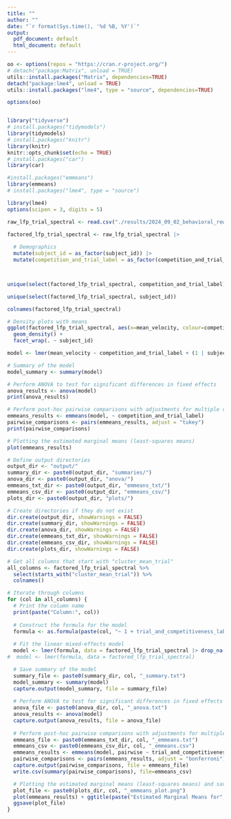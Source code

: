 ```yaml
---
title: ""
author: ""
date: "`r format(Sys.time(), '%d %B, %Y')`"
output:
  pdf_document: default
  html_document: default
---
```


```r
oo <- options(repos = "https://cran.r-project.org/")
# detach("package:Matrix", unload = TRUE)
utils::install.packages("Matrix", dependencies=TRUE)
detach("package:lme4", unload = TRUE)
utils::install.packages("lme4", type = "source", dependencies=TRUE)

options(oo)
```

```r
```

```r
library("tidyverse")
# install.packages("tidymodels")
library(tidymodels)
# install.packages("knitr")
library(knitr)
knitr::opts_chunk$set(echo = TRUE)
# install.packages("car")
library(car)

#install.packages("emmeans")
library(emmeans)
# install.packages("lme4", type = "source")

library(lme4)
options(scipen = 3, digits = 5) 
```

```r
raw_lfp_trial_spectral <- read.csv("./results/2024_09_02_behavioral_reward_comp/proc/manual_trials_mean_distance_and_velocity.csv")
```

```r
factored_lfp_trial_spectral <- raw_lfp_trial_spectral |>
  
  # Demographics
  mutate(subject_id = as_factor(subject_id)) |>
  mutate(competition_and_trial_label = as_factor(competition_and_trial_label))




```

```r

unique(select(factored_lfp_trial_spectral, competition_and_trial_label))

unique(select(factored_lfp_trial_spectral, subject_id))

```
```r
colnames(factored_lfp_trial_spectral)
```

```r
# Density plots with means
ggplot(factored_lfp_trial_spectral, aes(x=mean_velocity, colour=competition_and_trial_label)) +
  geom_density() + 
  facet_wrap(. ~ subject_id)
```



```r
model <- lmer(mean_velocity ~ competition_and_trial_label + (1 | subject_id), data = factored_lfp_trial_spectral)

# Summary of the model
model_summary <- summary(model)

# Perform ANOVA to test for significant differences in fixed effects
anova_results <- anova(model)
print(anova_results)

# Perform post-hoc pairwise comparisons with adjustments for multiple comparisons
emmeans_results <- emmeans(model, ~ competition_and_trial_label)
pairwise_comparisons <- pairs(emmeans_results, adjust = "tukey")
print(pairwise_comparisons)

# Plotting the estimated marginal means (least-squares means)
plot(emmeans_results)
```


```r

# Define output directories
output_dir <- "output/"
summary_dir <- paste0(output_dir, "summaries/")
anova_dir <- paste0(output_dir, "anova/")
emmeans_txt_dir <- paste0(output_dir, "emmeans_txt/")
emmeans_csv_dir <- paste0(output_dir, "emmeans_csv/")
plots_dir <- paste0(output_dir, "plots/")

# Create directories if they do not exist
dir.create(output_dir, showWarnings = FALSE)
dir.create(summary_dir, showWarnings = FALSE)
dir.create(anova_dir, showWarnings = FALSE)
dir.create(emmeans_txt_dir, showWarnings = FALSE)
dir.create(emmeans_csv_dir, showWarnings = FALSE)
dir.create(plots_dir, showWarnings = FALSE)

# Get all columns that start with "cluster_mean_trial"
all_columns <- factored_lfp_trial_spectral %>%
  select(starts_with("cluster_mean_trial")) %>%
  colnames()

# Iterate through columns
for (col in all_columns) {
  # Print the column name
  print(paste("Column:", col))
  
  # Construct the formula for the model
  formula <- as.formula(paste(col, "~ 1 + trial_and_competitiveness_label + (1 | current_subject)"))
  
  # Fit the linear mixed-effects model
  model <- lmer(formula, data = factored_lfp_trial_spectral |> drop_na(!!sym(col)))
#  model <- lmer(formula, data = factored_lfp_trial_spectral)

  # Save summary of the model
  summary_file <- paste0(summary_dir, col, "_summary.txt")
  model_summary <- summary(model)
  capture.output(model_summary, file = summary_file)
  
  # Perform ANOVA to test for significant differences in fixed effects and save
  anova_file <- paste0(anova_dir, col, "_anova.txt")
  anova_results <- anova(model)
  capture.output(anova_results, file = anova_file)
  
  # Perform post-hoc pairwise comparisons with adjustments for multiple comparisons and save
  emmeans_file <- paste0(emmeans_txt_dir, col, "_emmeans.txt")
  emmeans_csv <- paste0(emmeans_csv_dir, col, "_emmeans.csv")
  emmeans_results <- emmeans(model, pairwise ~ trial_and_competitiveness_label)
  pairwise_comparisons <- pairs(emmeans_results, adjust = "bonferroni")
  capture.output(pairwise_comparisons, file = emmeans_file)
  write.csv(summary(pairwise_comparisons), file=emmeans_csv)

  # Plotting the estimated marginal means (least-squares means) and save
  plot_file <- paste0(plots_dir, col, "_emmeans_plot.png")
  plot(emmeans_results) + ggtitle(paste("Estimated Marginal Means for", col))
  ggsave(plot_file)
}

```